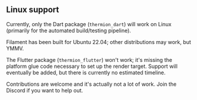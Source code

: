 ## Linux support

Currently, only the Dart package (`thermion_dart`) will work on Linux (primarily for the automated build/testing pipeline). 

Filament has been built for Ubuntu 22.04; other distributions may work, but YMMV.

The Flutter package (`thermion_flutter`) won't work; it's missing the platform glue code necessary to set up the render target.  Support will eventually be added, but there is currently no estimated timeline.

Contributions are welcome and it's actually not a lot of work. Join the Discord if you want to help out.

